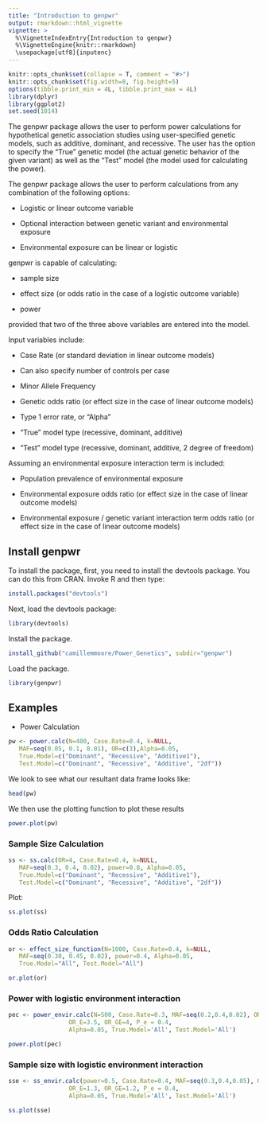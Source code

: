 ```yaml
---
title: "Introduction to genpwr"
output: rmarkdown::html_vignette
vignette: >
  %\VignetteIndexEntry{Introduction to genpwr}
  %\VignetteEngine{knitr::rmarkdown}
  \usepackage[utf8]{inputenc}
---
```


```r
knitr::opts_chunk$set(collapse = T, comment = "#>")
knitr::opts_chunk$set(fig.width=8, fig.height=5) 
options(tibble.print_min = 4L, tibble.print_max = 4L)
library(dplyr)
library(ggplot2)
set.seed(1014)
```

The genpwr package allows the user to perform power calculations for hypothetical genetic association studies using user-specified genetic models, such as additive, dominant, and recessive. The user has the option to specify the "True" genetic model (the actual genetic behavior of the given variant) as well as the "Test" model (the model used for calculating the power).

The genpwr package allows the user to perform calculations from any combination of the following options:

* Logistic or linear outcome variable

* Optional interaction between genetic variant and environmental exposure

* Environmental exposure can be linear or logistic

genpwr is capable of calculating:

* sample size

* effect size (or odds ratio in the case of a logistic outcome variable)

* power

provided that two of the three above variables are entered into the model.

Input variables include:

* Case Rate (or standard deviation in linear outcome models)

 - Can also specify number of controls per case

* Minor Allele Frequency

* Genetic odds ratio (or effect size in the case of linear outcome models)

* Type 1 error rate, or "Alpha"

* "True" model type (recessive, dominant, additive)

* "Test" model type (recessive, dominant, additive, 2 degree of freedom)

Assuming an environmental exposure interaction term is included:

* Population prevalence of environmental exposure

* Environmental exposure odds ratio (or effect size in the case of linear outcome models)

* Environmental exposure / genetic variant interaction term odds ratio (or effect size in the case of linear outcome models)

## Install genpwr 

To install the package, first, you need to install the devtools package. You can do this from CRAN. Invoke R and then type:

```r
install.packages("devtools")
```

Next, load the devtools package:
```r
library(devtools)
```

Install the package.

```r
install_github("camillemmoore/Power_Genetics", subdir="genpwr")
```

Load the package.

```r
library(genpwr)
```

## Examples

* Power Calculation

```r
pw <- power.calc(N=400, Case.Rate=0.4, k=NULL,
   MAF=seq(0.05, 0.1, 0.01), OR=c(3),Alpha=0.05,
   True.Model=c("Dominant", "Recessive", "Additive1"), 
   Test.Model=c("Dominant", "Recessive", "Additive", "2df"))
```

We look to see what our resultant data frame looks like:

```r
head(pw)
```

We then use the plotting function to plot these results

```r
power.plot(pw)
```

### Sample Size Calculation

```r
ss <- ss.calc(OR=4, Case.Rate=0.4, k=NULL,
   MAF=seq(0.3, 0.4, 0.02), power=0.8, Alpha=0.05,
   True.Model=c("Dominant", "Recessive", "Additive1"), 
   Test.Model=c("Dominant", "Recessive", "Additive", "2df"))
```

Plot:

```r
ss.plot(ss)
```

### Odds Ratio Calculation

```r
or <- effect_size_function(N=1000, Case.Rate=0.4, k=NULL,
   MAF=seq(0.30, 0.45, 0.02), power=0.4, Alpha=0.05,
   True.Model="All", Test.Model="All")
```

```r
or.plot(or)
```

### Power with logistic environment interaction

```r
pec <- power_envir.calc(N=500, Case.Rate=0.3, MAF=seq(0.2,0.4,0.02), OR_G=3, 
                 OR_E=3.5, OR_GE=4, P_e = 0.4, 
                 Alpha=0.05, True.Model='All', Test.Model='All')
```

```r
power.plot(pec)
```

### Sample size with logistic environment interaction

```r
sse <- ss_envir.calc(power=0.5, Case.Rate=0.4, MAF=seq(0.3,0.4,0.05), OR_G=1.5, 
                 OR_E=1.3, OR_GE=1.2, P_e = 0.4, 
                 Alpha=0.05, True.Model='All', Test.Model='All')
```

```r
ss.plot(sse)
```